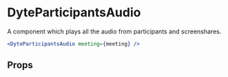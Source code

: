 # DyteParticipantsAudio

A component which plays all the audio from participants and screenshares.

```jsx live
<DyteParticipantsAudio meeting={meeting} />
```

## Props

<PropsTable of="dyte-participants-audio" />
